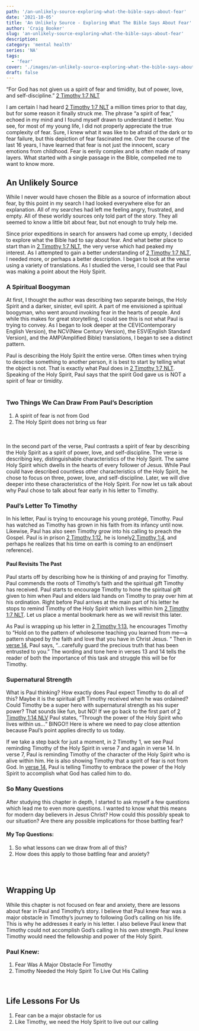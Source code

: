 ```yaml
---
path: '/an-unlikely-source-exploring-what-the-bible-says-about-fear'
date: '2021-10-05'
title: 'An Unlikely Source - Exploring What The Bible Says About Fear'
author: 'Craig Booker'
slug: 'an-unlikely-source-exploring-what-the-bible-says-about-fear'
description:
category: 'mental health'
series: 'NA'
tags:
  - 'fear'
cover: './images/an-unlikely-source-exploring-what-the-bible-says-about-fear.jpg'
draft: false
---
```


“For God has not given us a spirit of fear and timidity, but of power, love, and self-discipline.”
‭‭[2 Timothy‬ ‭1:7‬ ‭NLT‬‬](https://www.bible.com/bible/116/2TI.1.7.nlt)

I am certain I had heard [2 Timothy‬ ‭1:7‬ ‭NLT‬‬](https://www.bible.com/bible/116/2TI.1.7.nlt) a million times prior to that day, but for some reason it finally struck me. The phrase “a spirit of fear,” echoed in my mind and I found myself drawn to understand it better. You see, for most of my young life, I did not properly appreciate the true complexity of fear. Sure, I knew what it was like to be afraid of the dark or to fear failure, but this depiction of fear fascinated me. Over the course of the last 16 years, I have learned that fear is not just the innocent, scary emotions from childhood. Fear is eerily complex and is often made of many layers. What started with a single passage in the Bible, compelled me to want to know more.

## An Unlikely Source

While I never would have chosen the Bible as a source of information about fear, by this point in my search I had looked everywhere else for an explanation. All of my searches had left me feeling angry, frustrated, and empty. All of these worldly sources only told part of the story. They all seemed to know a little bit about fear, but not enough to truly help me.

Since prior expeditions in search for answers had come up empty, I decided to explore what the Bible had to say about fear. And what better place to start than in [2 Timothy‬ ‭1:7‬ ‭NLT‬‬](https://www.bible.com/bible/116/2TI.1.7.nlt), the very verse which had peaked my interest. As I attempted to gain a better understanding of [2 Timothy‬ ‭1:7‬ ‭NLT‬‬](https://www.bible.com/bible/116/2TI.1.7.nlt), I needed more, or perhaps a better description. I began to look at the verse using a variety of translations. As I studied the verse, I could see that Paul was making a point about the Holy Spirit.

### A Spiritual Boogyman

At first, I thought the author was describing two separate beings, the Holy Spirit and a darker, sinister, evil spirit. A part of me envisioned a spiritual boogyman, who went around invoking fear in the hearts of people. And while this makes for great storytelling, I could see this is not what Paul is trying to convey. As I began to look deeper at the CEV(Contemporary English Version), the NCV(New Century Version), the ESV(English Standard Version), and the AMP(Amplified Bible) translations, I began to see a distinct pattern.

Paul is describing the Holy Spirit the entire verse. Often times when trying to describe something to another person, it is best to start by telling what the object is not. That is exactly what Paul does in [2 Timothy‬ ‭1:7‬ ‭NLT‬‬](https://www.bible.com/bible/116/2TI.1.7.nlt). Speaking of the Holy Spirit, Paul says that the spirit God gave us is NOT a spirit of fear or timidity. <br/><br/>

### Two Things We Can Draw From Paul’s Description

1. A spirit of fear is not from God
2. The Holy Spirit does not bring us fear <br/>
   <br />
   <br />

In the second part of the verse, Paul contrasts a spirit of fear by describing
the Holy Spirit as a spirit of power, love, and self-discipline. The verse is
describing key, distinguishable characteristics of the Holy Spirit. The same Holy
Spirit which dwells in the hearts of every follower of Jesus. While Paul could have described countless other characteristics of the Holy Spirit, he chose to focus on three, power, love, and self-discipline. Later, we will dive deeper into these characteristics of the Holy Spirit. For now let us talk about why Paul chose to talk about fear early in his letter to Timothy.

### Paul’s Letter To Timothy

In his letter, Paul is trying to encourage his young protégé, Timothy. Paul has watched as Timothy has grown in his faith from its infancy until now. Likewise, Paul has also seen Timothy grow into his calling to preach the Gospel. Paul is in prison [2 Timothy 1:12](https://www.bible.com/bible/111/2TI.1.12.NIV), he is lonely[2 Timothy 1:4](https://www.bible.com/bible/111/2TI.1.4.NIV), and perhaps he realizes that his time on earth is coming to an end(insert reference).

#### Paul Revisits The Past

Paul starts off by describing how he is thinking of and praying for Timothy. Paul commends the roots of Timothy’s faith and the spiritual gift Timothy has received. Paul starts to encourage Timothy to hone the spiritual gift given to him when Paul and elders laid hands on Timothy to pray over him at his ordination. Right before Paul arrives at the main part of his letter he stops to remind Timothy of the Holy Spirit which lives within him [2 Timothy‬ ‭1:7‬ ‭NLT‬‬](https://www.bible.com/bible/116/2TI.1.7.nlt). Let us place a mental bookmark here as we will revisit this later.

As Paul is wrapping up his letter in [2 Timothy 1:13](https://www.bible.com/bible/111/2TI.1.13.NIV), he encourages Timothy to “Hold on to the pattern of wholesome teaching you learned from me—a pattern shaped by the faith and love that you have in Christ Jesus. “ Then in [verse 14](https://www.bible.com/bible/111/2TI.1.14.NIV), Paul says, “…carefully guard the precious truth that has been entrusted to you.” The wording and tone here in verses 13 and 14 tells the reader of both the importance of this task and struggle this will be for Timothy.

### Supernatural Strength

What is Paul thinking? How exactly does Paul expect Timothy to do all of this? Maybe it is the spiritual gift Timothy received when he was ordained? Could Timothy be a super hero with supernatural strength as his super power? That sounds like fun, but NO! If we go back to the first part of [2 Timothy 1:14 NLV](https://www.bible.com/bible/111/2TI.1.14.NLV) Paul states, “Through the power of the Holy Spirit who lives within us...“ BINGO!! Here is where we need to pay close attention because Paul’s point applies directly to us today.

If we take a step back for just a moment, in 2 Timothy 1, we see Paul reminding Timothy of the Holy Spirit in verse 7 and again in verse 14. In verse 7, Paul is reminding Timothy of the character of the Holy Spirit who is alive within him. He is also showing Timothy that a spirit of fear is not from God. In [verse 14](https://www.bible.com/bible/111/2TI.1.14.NIV), Paul is telling Timothy to embrace the power of the Holy Spirit to accomplish what God has called him to do.

### So Many Questions

After studying this chapter in depth, I started to ask myself a few questions which lead me to even more questions. I wanted to know what this means for modern day believers in Jesus Christ? How could this possibly speak to our situation? Are there any possible implications for those battling fear?

#### My Top Questions:

1. So what lessons can we draw from all of this?
2. How does this apply to those battling fear and anxiety?
   <br />

<br />
<br />

## Wrapping Up

While this chapter is not focused on fear and anxiety, there are lessons about fear
in Paul and Timothy’s story. I believe that Paul knew fear was a major obstacle in
Timothy’s journey to following God’s calling on his life. This is why he addresses
it early in his letter. I also believe Paul knew that Timothy could not accomplish
God’s calling in his own strength. Paul knew Timothy would need the fellowship and
power of the Holy Spirit.

### Paul Knew:

1. Fear Was A Major Obstacle For Timothy
2. Timothy Needed the Holy Spirit To Live Out His Calling

<br />

## Life Lessons For Us

1. Fear can be a major obstacle for us
2. Like Timothy, we need the Holy Spirit to live out our calling

